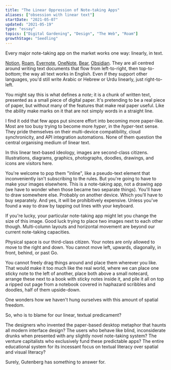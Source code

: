 ```yaml
---
title: "The Linear Oppression of Note-taking Apps"
aliases: ["obsession with linear text"]
startDate: "2021-05-07"
updated: "2021-05-19"
type: "essay"
topics: ["Digital Gardening", "Design", "The Web", "Roam"]
growthStage: "Seedling"
---
```


<IntroParagraph>

Every major note-taking app on the market works one way: linearly, in text.

</IntroParagraph>

[Notion](https://www.notion.so/), [Roam](https://roamresearch.com/), [Evernote](https://evernote.com/), [OneNote](https://www.onenote.com/), [Bear](https://bear.app/), [Obsidian](https://obsidian.md/). They are all centred around writing text documents that flow from left-to-right, then top-to-bottom; the way all text works in English. Even if they support other languages, you'd still write Arabic or Hebrew or Urdu linearly, just right-to-left.

You might say this is what defines a _note_; it is a chunk of written text, presented as a small piece of digital paper. It's pretending to be a real piece of paper, but without many of the features that make real paper useful. Like the ability make marks on it that are not simply words in a straight line.

<ImageFrame
    src="https://res.cloudinary.com/dxj9qr5gj/image/upload/v1621509754/maggieappleton.com/notes/linear-notes/linear-scrawl_shrink_juilyb.png"
    showalt
    alt="How it might look if we could draw into our notes without being confined to linear text"
    width="900px"
/>

I find it odd that few apps put sincere effort into becoming more paper-like. Most are too busy trying to become more _hyper_, in the _hyper_-text sense. They pride themselves on their multi-device compatibility, cloud synchronicity, and API integration automations. None of them question the central organising medium of linear text.

In this linear text-based ideology, images are second-class citizens. Illustrations, diagrams, graphics, photographs, doodles, drawings, and icons are visitors here.

You're welcome to pop them "inline", like a pseudo-text element that inconveniently isn't subscribing to the rules. But you're going to have to make your images elsewhere. This is a note-taking app, not a drawing app (we have to wonder when those became two separate things). You'll have to draw somewhere else. Probably on another device. Which you'll have to buy separately. And yes, it will be prohibitively expensive. Unless you've found a way to draw by tapping out lines with your keyboard.

If you're lucky, your particular note-taking app might let you change the size of this image. Good luck trying to place two images next to each other though. Multi-column layouts and horizontal movement are beyond our current note-taking capacities.

Physical space is our third-class citizen. Your notes are only allowed to move to the right and down. You cannot move left, upwards, diagonally, in front, behind, or past Go.

<HackyFormatting />

You cannot freely drag things around and place them wherever you like. That would make it too much like the real world, where we can place one sticky note to the left of another, place both above a small notecard, arrange these next to a book with sticky notes inside it, and pile it all on top a ripped out page from a notebook covered in haphazard scribbles and doodles, half of them upside-down.

One wonders how we haven't hung ourselves with this amount of spatial freedom.

So, who is to blame for our linear, textual predicament?

The designers who invented the paper-based desktop metaphor that haunts all modern interface design? The users who behave like blind, inconsiderate drunks when presented with any slightly novel note-taking system? The venture capitalists who exclusively fund these predictable apps? The entire educational system for its incessant focus on textual literacy over spatial and visual literacy?

Surely, Gutenberg has something to answer for.

